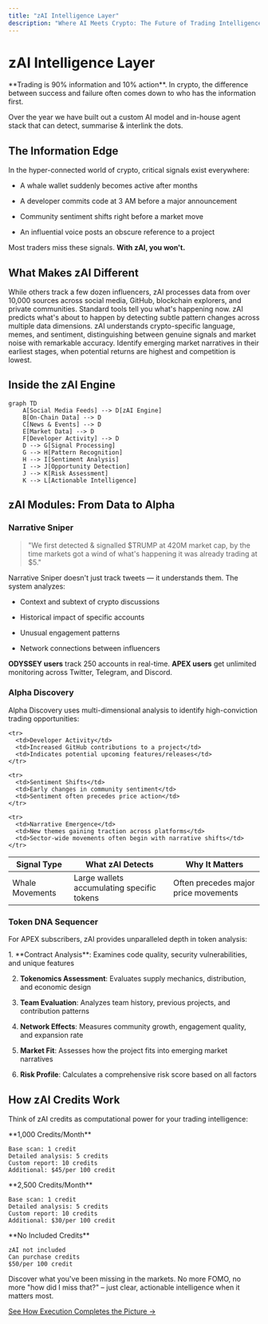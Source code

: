 ```yaml
---
title: "zAI Intelligence Layer"
description: "Where AI Meets Crypto: The Future of Trading Intelligence"
---
```


# zAI Intelligence Layer

<Note>
  **Trading is 90% information and 10% action**. In crypto, the difference between success and failure often comes down to who has the information first.
</Note>

Over the year we have built out a custom AI model and in-house agent stack that can detect, summarise & interlink the dots.&#x20;

## The Information Edge

In the hyper-connected world of crypto, critical signals exist everywhere:

* A whale wallet suddenly becomes active after months

* A developer commits code at 3 AM before a major announcement

* Community sentiment shifts right before a market move

* An influential voice posts an obscure reference to a project

Most traders miss these signals. **With zAI, you won't.**

## What Makes zAI Different

<CardGroup cols={2}>
  <Card title="10,000+ Data Sources" icon="satellite-dish" color="#8A2BE2">
    While others track a few dozen influencers, zAI processes data from over 10,000 sources across social media, GitHub, blockchain explorers, and private communities.
  </Card>

  <Card title="Predictive, Not Reactive" icon="crystal-ball" color="#8A2BE2">
    Standard tools tell you what's happening now. zAI predicts what's about to happen by detecting subtle pattern changes across multiple data dimensions.
  </Card>

  <Card title="Context-Aware Analysis" icon="brain-circuit" color="#8A2BE2">
    zAI understands crypto-specific language, memes, and sentiment, distinguishing between genuine signals and market noise with remarkable accuracy.
  </Card>

  <Card title="Narrative Detection" icon="binoculars" color="#8A2BE2">
    Identify emerging market narratives in their earliest stages, when potential returns are highest and competition is lowest.
  </Card>
</CardGroup>

## Inside the zAI Engine

```mermaid
graph TD
    A[Social Media Feeds] --> D[zAI Engine]
    B[On-Chain Data] --> D
    C[News & Events] --> D
    E[Market Data] --> D
    F[Developer Activity] --> D
    D --> G[Signal Processing]
    G --> H[Pattern Recognition]
    H --> I[Sentiment Analysis]
    I --> J[Opportunity Detection]
    J --> K[Risk Assessment]
    K --> L[Actionable Intelligence]
```

## zAI Modules: From Data to Alpha

### Narrative Sniper

> "We first detected & signalled $TRUMP at 420M market cap, by the time markets got a wind of what's happening it was already trading at $5."

Narrative Sniper doesn't just track tweets — it understands them. The system analyzes:

* Context and subtext of crypto discussions

* Historical impact of specific accounts

* Unusual engagement patterns

* Network connections between influencers

**ODYSSEY users** track 250 accounts in real-time.
**APEX users** get unlimited monitoring across Twitter, Telegram, and Discord.

### Alpha Discovery

Alpha Discovery uses multi-dimensional analysis to identify high-conviction trading opportunities:

<table>
  <thead>
    <tr>
      <th>Signal Type</th>
      <th>What zAI Detects</th>
      <th>Why It Matters</th>
    </tr>
  </thead>

  <tbody>
    <tr>
      <td>Whale Movements</td>
      <td>Large wallets accumulating specific tokens</td>
      <td>Often precedes major price movements</td>
    </tr>

    <tr>
      <td>Developer Activity</td>
      <td>Increased GitHub contributions to a project</td>
      <td>Indicates potential upcoming features/releases</td>
    </tr>

    <tr>
      <td>Sentiment Shifts</td>
      <td>Early changes in community sentiment</td>
      <td>Sentiment often precedes price action</td>
    </tr>

    <tr>
      <td>Narrative Emergence</td>
      <td>New themes gaining traction across platforms</td>
      <td>Sector-wide movements often begin with narrative shifts</td>
    </tr>
  </tbody>
</table>

### Token DNA Sequencer

For APEX subscribers, zAI provides unparalleled depth in token analysis:

<Accordion title="DNA Sequencing Process">
  1. **Contract Analysis**: Examines code quality, security vulnerabilities, and unique features

  2. **Tokenomics Assessment**: Evaluates supply mechanics, distribution, and economic design

  3. **Team Evaluation**: Analyzes team history, previous projects, and contribution patterns

  4. **Network Effects**: Measures community growth, engagement quality, and expansion rate

  5. **Market Fit**: Assesses how the project fits into emerging market narratives

  6. **Risk Profile**: Calculates a comprehensive risk score based on all factors
</Accordion>

## How zAI Credits Work

Think of zAI credits as computational power for your trading intelligence:

<CardGroup cols={3}>
  <Card title="ODYSSEY" icon="rocket" color="#8A2BE2">
    **1,000 Credits/Month**

    Base scan: 1 credit
    Detailed analysis: 5 credits
    Custom report: 10 credits
    Additional: $45/per 100 credit
  </Card>

  <Card title="APEX" icon="crown" color="#8A2BE2">
    **2,500 Credits/Month**

    Base scan: 1 credit
    Detailed analysis: 5 credits
    Custom report: 10 credits
    Additional: $30/per 100 credit
  </Card>

  <Card title="GENESIS" icon="seedling" color="#8A2BE2">
    **No Included Credits**

    zAI not included
    Can purchase credits
    $50/per 100 credit
  </Card>
</CardGroup>

<Card title="Experience the Information Edge" icon="lightbulb" color="#8A2BE2">
  Discover what you've been missing in the markets. No more FOMO, no more "how did I miss that?" – just clear, actionable intelligence when it matters most.

  [See How Execution Completes the Picture →](/defai/execution-layer)
</Card>